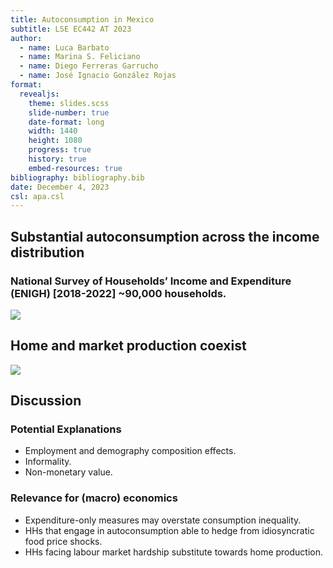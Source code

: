 ---
title: Autoconsumption in Mexico
subtitle: LSE EC442 AT 2023
author:
  - name: Luca Barbato
  - name: Marina S. Feliciano
  - name: Diego Ferreras Garrucho
  - name: José Ignacio González Rojas
format:
  revealjs: 
    theme: slides.scss
    slide-number: true
    date-format: long
    width: 1440
    height: 1080
    progress: true
    history: true
    embed-resources: true
bibliography: bibliography.bib
date: December 4, 2023
csl: apa.csl
---

## Substantial autoconsumption across the income distribution
### National Survey of Households' Income and Expenditure (ENIGH) [2018-2022] ~90,000 households. 

![](figures/graph1_notitle.png){#fig-autoconsumption fig-align="center"}

## Home and market production coexist
![](figures/graph7_notitle.png){#fig-homemarket fig-align="center"}

## Discussion
### Potential Explanations
- Employment and demography composition effects. 
- Informality. 
- Non-monetary value. 

### Relevance for (macro) economics 
- Expenditure-only measures may overstate consumption inequality. 
- HHs that engage in autoconsumption able to hedge from idiosyncratic food price shocks. 
- HHs facing labour market hardship substitute towards home production. 

